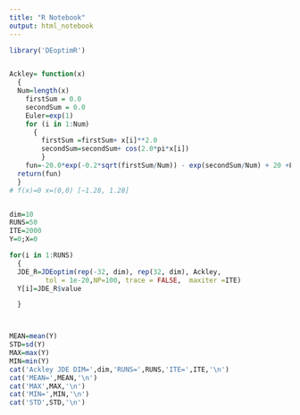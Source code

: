 ---
title: "R Notebook"
output: html_notebook
---
```{r}
library('DEoptimR')


Ackley= function(x)
  {
  Num=length(x)
	firstSum = 0.0
	secondSum = 0.0
	Euler=exp(1)
	for (i in 1:Num)
	  {
		firstSum =firstSum+ x[i]**2.0
		secondSum=secondSum+ cos(2.0*pi*x[i])
		}
	fun=-20.0*exp(-0.2*sqrt(firstSum/Num)) - exp(secondSum/Num) + 20 +Euler
  return(fun)
  }
# f(x)=0 x=(0,0) [−1.28, 1.28]


dim=10
RUNS=50
ITE=2000
Y=0;X=0

for(i in 1:RUNS)
  {
  JDE_R=JDEoptim(rep(-32, dim), rep(32, dim), Ackley,
         tol = 1e-20,NP=100, trace = FALSE,  maxiter =ITE)
  Y[i]=JDE_R$value

  }



MEAN=mean(Y)
STD=sd(Y)
MAX=max(Y)
MIN=min(Y)
cat('Ackley JDE DIM=',dim,'RUNS=',RUNS,'ITE=',ITE,'\n')
cat('MEAN=',MEAN,'\n')
cat('MAX',MAX,'\n')
cat('MIN=',MIN,'\n')
cat('STD',STD,'\n')


```






